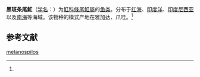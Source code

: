 {{Speciesbox
| name = 黑斑条尾魟
| status = 
| status_system = 
| image = 
| genus = Taeniura
| species = melanospilos
| authority = (Bleeker, 1873)<ref name='id5282'>{{cite web| url =http://www.bioinfo.cn/db05/BjdwSpecies.php?action=view&id=5282| title =黑斑条尾魟| work =《中国动物物种编目数据库》| publisher =中国科学院微生物研究所| author =中国科学院动物研究所| accessdate =2009-04-11| deadurl =yes| archiveurl =https://web.archive.org/web/20160305045851/http://www.bioinfo.cn/db05/BjdwSpecies.php?action=view&id=5282| archivedate =2016-03-05}}</ref>
}}

'''黑斑条尾魟'''（[[学名|学名]]：{{lang|la|''Taeniura melanospilos''}}）为[[魟科|魟科]][[條尾魟屬|條尾魟屬]]的[[鱼类|鱼类]]。分布于[[红海|红海]]、[[印度洋|印度洋]]、[[印度尼西亚|印度尼西亚]]以及[[南海|南海]]等海域。该物种的模式产地在雅加达、爪哇。<ref name='id5282'/>

==参考文献==
{{reflist}}

{{Wikispecies|Taeniura melanospilos}}
{{Taxonbar|from=Q1151884}}

[[Category:條尾魟屬|melanospilos]]


{{鱼类小作品}}